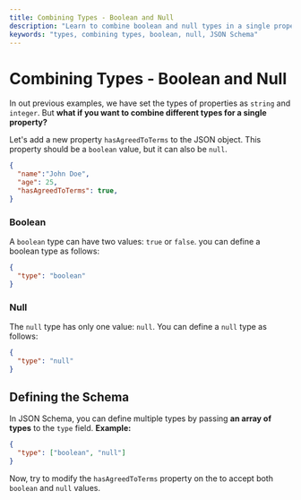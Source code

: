 ```yaml
---
title: Combining Types - Boolean and Null
description: "Learn to combine boolean and null types in a single property using JSON Schema."
keywords: "types, combining types, boolean, null, JSON Schema"
---
```


# Combining Types - Boolean and Null

In out previous examples, we have set the types of properties as `string` and `integer`. But **what if you want to combine different types for a single property?**

Let's add a new property `hasAgreedToTerms` to the JSON object. This property should be a `boolean` value, but it can also be `null`.

```json highlightLineStart={4} 
{
  "name":"John Doe",
  "age": 25,
  "hasAgreedToTerms": true,
}
```

### Boolean 

A `boolean` type can have two values: `true` or `false`. you can define a boolean type as follows:

```json
{
  "type": "boolean"
}
```

### Null

The `null` type has only one value: `null`. You can define a `null` type as follows:

```json
{
  "type": "null"
}
```

## Defining the Schema 

In JSON Schema, you can define multiple types by passing **an array of types** to the `type` field. 
**Example:**

```json 
{
  "type": ["boolean", "null"]
}
```



Now, try to modify the `hasAgreedToTerms` property on the <SideEditorLink/> to accept both `boolean` and `null` values.